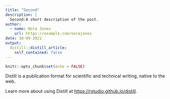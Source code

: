 ```yaml
---
title: "Second"
description: |
  Second:A short description of the post.
author:
  - name: Nora Jones
    url: https://example.com/norajones
date: 10-09-2021
output:
  distill::distill_article:
    self_contained: false
---
```



```r
knitr::opts_chunk$set(echo = FALSE)
```

Distill is a publication format for scientific and technical writing, native to the web.

Learn more about using Distill at <https://rstudio.github.io/distill>.


